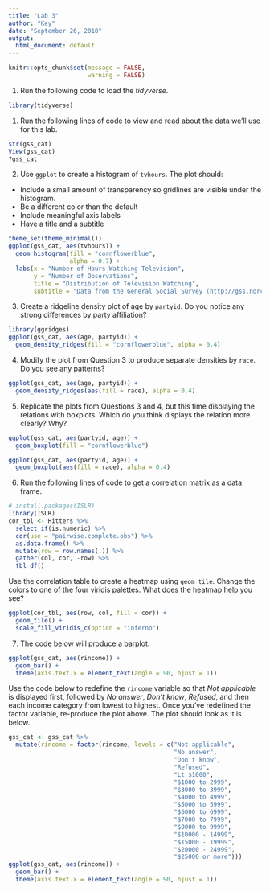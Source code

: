 ```yaml
---
title: "Lab 3"
author: "Key"
date: "September 26, 2018"
output:
  html_document: default
---
```


```r
knitr::opts_chunk$set(message = FALSE,
                      warning = FALSE)
```

1. Run the following code to load the *tidyverse*.

```r
library(tidyverse)
```

1. Run the following lines of code to view and read about the data we'll use 
for this lab.

```r
str(gss_cat)
View(gss_cat)
?gss_cat
```

2. Use `ggplot` to create a histogram of `tvhours`. The plot should:
  + Include a small amount of transparency so gridlines are visible under the 
    histogram.
  + Be a different color than the default
  + Include meaningful axis labels
  + Have a title and a subtitle

```r
theme_set(theme_minimal())
ggplot(gss_cat, aes(tvhours)) +
  geom_histogram(fill = "cornflowerblue", 
                 alpha = 0.7) +
  labs(x = "Number of Hours Watching Television",
       y = "Number of Observations",
       title = "Distribution of Television Watching",
       subtitle = "Data from the General Social Survey (http://gss.norc.org)")
```

3. Create a ridgeline density plot of age by `partyid`. Do you notice any strong
  differences by party affiliation?

```r
library(ggridges)
ggplot(gss_cat, aes(age, partyid)) +
  geom_density_ridges(fill = "cornflowerblue", alpha = 0.4)
```

4. Modify the plot from Question 3 to produce separate densities by `race`. Do 
  you see any patterns?

```r
ggplot(gss_cat, aes(age, partyid)) +
  geom_density_ridges(aes(fill = race), alpha = 0.4)
```

5. Replicate the plots from Questions 3 and 4, but this time displaying the 
  relations with boxplots. Which do you think displays the relation more 
  clearly? Why?
  
```r
ggplot(gss_cat, aes(partyid, age)) +
  geom_boxplot(fill = "cornflowerblue")

ggplot(gss_cat, aes(partyid, age)) +
  geom_boxplot(aes(fill = race), alpha = 0.4)
```

6. Run the following lines of code to get a correlation matrix as a data frame.

```r
# install.packages(ISLR)
library(ISLR)
cor_tbl <- Hitters %>% 
  select_if(is.numeric) %>% 
  cor(use = "pairwise.complete.obs") %>% 
  as.data.frame() %>% 
  mutate(row = row.names(.)) %>% 
  gather(col, cor, -row) %>% 
  tbl_df()
```

Use the correlation table to create a heatmap using `geom_tile`. Change the 
colors to one of the four viridis palettes. What does the heatmap help you see?

```r
ggplot(cor_tbl, aes(row, col, fill = cor)) +
  geom_tile() +
  scale_fill_viridis_c(option = "inferno")
```

7. The code below will produce a barplot. 

```r
ggplot(gss_cat, aes(rincome)) +
  geom_bar() +
  theme(axis.text.x = element_text(angle = 90, hjust = 1))
```

Use the code below to redefine the `rincome` variable so that *Not applicable*
is displayed first, followed by *No answer*, *Don't know*, *Refused*, and then
each income category from lowest to highest. Once you've redefined the factor
variable, re-produce the plot above. The plot should look as it is below.

```r
gss_cat <- gss_cat %>% 
  mutate(rincome = factor(rincome, levels = c("Not applicable",
                                              "No answer",
                                              "Don't know",
                                              "Refused",
                                              "Lt $1000",
                                              "$1000 to 2999",
                                              "$3000 to 3999",
                                              "$4000 to 4999",
                                              "$5000 to 5999",
                                              "$6000 to 6999",
                                              "$7000 to 7999",
                                              "$8000 to 9999",
                                              "$10000 - 14999",
                                              "$15000 - 19999",
                                              "$20000 - 24999",
                                              "$25000 or more")))
ggplot(gss_cat, aes(rincome)) +
  geom_bar() +
  theme(axis.text.x = element_text(angle = 90, hjust = 1))
```